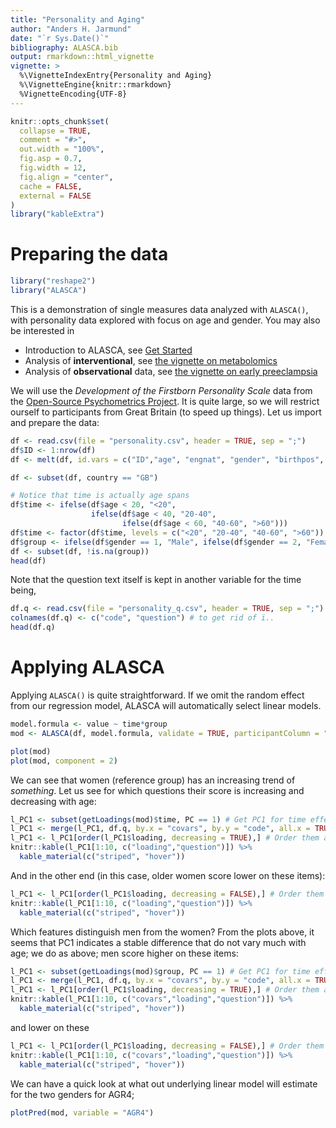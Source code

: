 ```yaml
---
title: "Personality and Aging"
author: "Anders H. Jarmund"
date: "`r Sys.Date()`"
bibliography: ALASCA.bib
output: rmarkdown::html_vignette
vignette: >
  %\VignetteIndexEntry{Personality and Aging}
  %\VignetteEngine{knitr::rmarkdown}
  %VignetteEncoding{UTF-8}
---
```

  
```r
knitr::opts_chunk$set(
  collapse = TRUE,
  comment = "#>",
  out.width = "100%", 
  fig.asp = 0.7,
  fig.width = 12,
  fig.align = "center",
  cache = FALSE,
  external = FALSE
)
library("kableExtra")
```

# Preparing the data

<script src="js/hideOutput.js"></script>
<style>
.showopt {
  background-color: #004c93;
  color: #FFFFFF; 
  width: 150px;
  height: 20px;
  text-align: center;
  vertical-align: middle !important;
  float: left;
  font-family: sans-serif;
  border-radius: 8px;
}

.showopt:hover {
    background-color: #dfe4f2;
    color: #004c93;
}

.showopttext::before{
  content: "Show/Hide Source"
}

pre.plot {
  background-color: white !important;
}
</style>

```r
library("reshape2")
library("ALASCA")
```

This is a demonstration of single measures data analyzed with `ALASCA()`, with personality data explored with focus on age and gender. You may also be interested in

* Introduction to ALASCA, see [Get Started](ALASCA.html)
* Analysis of **interventional**, see [the vignette on metabolomics](metabolomics.html)
* Analysis of **observational** data, see [the vignette on early preeclampsia](pregnancy.html)

We will use the *Development of the Firstborn Personality Scale* data from the [Open-Source Psychometrics Project](https://openpsychometrics.org/_rawdata/). It is quite large, so we will restrict ourself to participants from Great Britain (to speed up things). Let us import and prepare the data:

<div class="fold s">
```r
df <- read.csv(file = "personality.csv", header = TRUE, sep = ";")
df$ID <- 1:nrow(df)
df <- melt(df, id.vars = c("ID","age", "engnat", "gender", "birthpos", "birthn", "submittime", "country", "dateload", "source", "screensize", "introelapse", "testelapse", "endelapse"))

df <- subset(df, country == "GB")

# Notice that time is actually age spans
df$time <- ifelse(df$age < 20, "<20", 
                  ifelse(df$age < 40, "20-40", 
                         ifelse(df$age < 60, "40-60", ">60")))
df$time <- factor(df$time, levels = c("<20", "20-40", "40-60", ">60"))
df$group <- ifelse(df$gender == 1, "Male", ifelse(df$gender == 2, "Female", NA))
df <- subset(df, !is.na(group))
head(df)
```
</div>

Note that the question text itself is kept in another variable for the time being,

```r
df.q <- read.csv(file = "personality_q.csv", header = TRUE, sep = ";")
colnames(df.q) <- c("code", "question") # to get rid of ï..
head(df.q)
```

# Applying ALASCA

Applying `ALASCA()` is quite straightforward. If we omit the random effect from our regression model, ALASCA will automatically select linear models.

```r
model.formula <- value ~ time*group
mod <- ALASCA(df, model.formula, validate = TRUE, participantColumn = "ID", plot.xlabel = "Age")

plot(mod)
plot(mod, component = 2)
```

We can see that women (reference group) has an increasing trend of *something*. Let us see for which questions their score is increasing and decreasing with age:

```r
l_PC1 <- subset(getLoadings(mod)$time, PC == 1) # Get PC1 for time effect
l_PC1 <- merge(l_PC1, df.q, by.x = "covars", by.y = "code", all.x = TRUE) # attach question
l_PC1 <- l_PC1[order(l_PC1$loading, decreasing = TRUE),] # Order them after loading
knitr::kable(l_PC1[1:10, c("loading","question")]) %>%
  kable_material(c("striped", "hover"))
```

And in the other end (in this case, older women score lower on these items):

```r
l_PC1 <- l_PC1[order(l_PC1$loading, decreasing = FALSE),] # Order them after loading
knitr::kable(l_PC1[1:10, c("loading","question")]) %>%
  kable_material(c("striped", "hover"))
```

Which features distinguish men from the women? From the plots above, it seems that PC1 indicates a stable difference that do not vary much with age; we do as above; men score higher on these items:

```r
l_PC1 <- subset(getLoadings(mod)$group, PC == 1) # Get PC1 for time effect
l_PC1 <- merge(l_PC1, df.q, by.x = "covars", by.y = "code", all.x = TRUE) # attach question
l_PC1 <- l_PC1[order(l_PC1$loading, decreasing = TRUE),] # Order them after loading
knitr::kable(l_PC1[1:10, c("covars","loading","question")]) %>%
  kable_material(c("striped", "hover"))
```

and lower on these

```r
l_PC1 <- l_PC1[order(l_PC1$loading, decreasing = FALSE),] # Order them after loading
knitr::kable(l_PC1[1:10, c("covars","loading","question")]) %>%
  kable_material(c("striped", "hover"))
```

We can have a quick look at what out underlying linear model will estimate for the two genders for AGR4;

```r
plotPred(mod, variable = "AGR4")
```